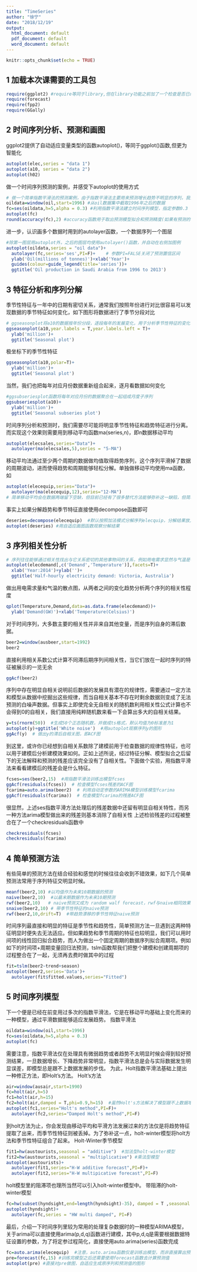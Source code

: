 ```yaml
---
title: "TimeSeries"
author: "徐宁"
date: "2018/12/19"
output:
  html_document: default
  pdf_document: default
  word_document: default
---
```


```r
knitr::opts_chunk$set(echo = TRUE)
```

## 1 加载本次课需要的工具包
```r
require(ggplot2) #require等同于library,但在library功能之前加了一个检查是否已经载入状态检查
require(forecast)
require(fpp2)
require(GGally)
```
## 2 时间序列分析、预测和画图
ggplot2提供了自动适应变量类型的函数autoplot()，等同于ggplot()函数,但更为智能化
```r
autoplot(elec,series = "data 1")
autoplot(a10, series = "data 2")
autoplot(h02)
```

做一个时间序列预测的案例，并感受下autoplot的使用方式
```r
# 做一个简单指数平滑法的预测案例，由于指数平滑法主要用来预测增长趋势不明显的序列，我们在案例中先从oil变量中截出一段较为平缓的数据
oildata=window(oil,start=1996) #从oil数据集中截取1996年之后的数据
fc=ses(oildata,h=5,alpha = 0.3) #利用指数平滑法建立时间序列模型，指定参数0.3
autoplot(fc)
round(accuracy(fc),2) #accuracy函数用于取出预测模型拟合和预测精度(如果有预测的话)，round指定了四舍五入位数
```
进一步，认识画多个数据时用到的autolayer函数，一个数据序列一个图层
```r
#除第一图层用autoplot外，之后的图层均使用autolayer()函数，并自动在右侧加图例
autoplot(oildata,series = "oil data")+
  autolayer(fc,series='ses',PI=F)+    # 参数PI=FALSE关闭了预测置信区间
  ylab('Oil(millions of tonnes)')+xlab('Year')+
  guides(colour=guide_legend(title='series'))+
  ggtitle('Oil production in Saudi Arabia from 1996 to 2013')
```

## 3 特征分析和序列分解
季节性特征与一年中的日期有密切关系，通常我们按照年份进行对比很容易可以发现数据的季节特征如何变化，如下图形将数据进行了季节分段对比
```r
# ggseasonplot将a10的数据按年份分段，逐段每年的发展变化，用于分析季节性特征的变化情况
ggseasonplot(a10,year.labels = T,year.labels.left = T)+
  ylab('million')+
  ggtitle('Seasonal plot') 
```
极坐标下的季节性特征
```r
ggseasonplot(a10,polar=T)+
  ylab('million')+
  ggtitle('Seasonal plot')
```
当然，我们也把每年对应月份数据重新组合起来，逐月看数据如何变化

```r
#ggsubseriesplot函数将每年对应月份的数据聚合在一起组成月度子序列
ggsubseriesplot(a10)+
  ylab('million')+
  ggtitle('Seasonal subseries plot')
```
时间序列分析和预测时，我们需要尽可能将明显季节性特征和趋势特征进行分离。而实现这个效果则需要用到移动平均函数ma(series,n)，即n数据移动平均
```r
autoplot(elecsales,series="Data")+
  autolayer(ma(elecsales,5),series = "5-MA")
```

移动平均法通过至少两个周期的数据做均值取得趋势序列，这个序列平滑掉了数据的周期波动，进而使得趋势和周期能够轻松分解。单独做移动平均使用ma函数，如
```r
autoplot(elecequip,series="Data")+
  autolayer(ma(elecequip,12),series="12-MA")
# 简单移动平均会在数据两端留下空缺，但目前已经有了很多替代方法能够弥补这一缺陷，但简单移动平均的简便易行也是它仍然可行的价值
```
事实上如果分解趋势和季节特征直接使用decompose函数即可
```r
deseries=decompose(elecequip)  #默认按照加法模式分解序列elecquip，分解结果放入deseries中
autoplot(deseries) #用自适应画图函数观察分解结果
```

## 3 序列相关性分析
```r
# 序列往往能够通过相关性找出与它关系密切的其他事物间的关系，例如用电需求显然与气温是有明显关系，观察下图中用电量Demand和气温Temperature的关系，这两个变量放在时间序列数据框elecdemand中
autoplot(elecdemand[,c('Demand','Temperature')],facets=T)+
  xlab('Year:2014')+ylab('')+
  ggtitle('Half-hourly electricity demand: Victoria, Australia')
```
做出用电需求量和气温的散点图，从两者之间的变化趋势分析两个序列的相关性程度
```r
qplot(Temperature,Demand,data=as.data.frame(elecdemand))+
  ylab('Demand(GW)')+xlab('Temperature(Celsius)')
```


对于时间序列，大多数主要的相关性并非来自其他变量，而是序列自身的滞后数据。
```r
beer2=window(ausbeer,start=1992)
beer2
```

直接利用相关系数公式计算不同滞后期序列间相关性，当它们放在一起时序列的特征被展示的一览无余
```r
ggAcf(beer2)
```
序列中存在明显自相关说明前后数据的发展具有潜在的规律性，需要通过一定方法和模型从数据中挖掘出这些规律，而当自相关基本不存在时剩余数据则变成了无法预测的白噪声数据。但事实上即使完全无自相关的随机数利用相关性公式计算也不会得到0的自相关，我们直接用纯粹随机数来看一下会算出多大的自相关结果。
```r
y=ts(rnorm(50))  #生成50个正态随机数，并做成ts格式，默认均值为0标准差为1
autoplot(y)+ggtitle('White noise')  #用autoplot观察序列y的图形
ggAcf(y)  # 做出y的滞后自相关图，即ACF图
```
到这里，或许你已经想到自相关系数除了建模前用于检查数据的规律性特征，也可以用于建模后分析建模效果如何。正如上述所说，经过特征分解、模型拟合之后留下的无法解释和预测的残差应该完全没有了自相关性。下面做个实验，用指数平滑法来看看建模后的残差会是什么特征。
```r
fcses=ses(beer2,15)  #用指数平滑法训练出模型fcses
ggAcf(residuals(fcses))  # 检查模型fcses残差的ACF图
fcarima=auto.arima(beer2)  # 利用自动定参数的ARIMA模型训练模型fcarima
ggAcf(residuals(fcarima))  # 检查模型fcarima的残差ACF图
```
很显然，上述ses指数平滑方法处理后的残差数据中还留有明显自相关特性，而另一种方法arima模型做出来的残差则基本消除了自相关性
上述检验残差的过程被整合在了一个checkresiduals函数中
```r
checkresiduals(fcses)
checkresiduals(fcarima)
```

## 4 简单预测方法
有些简单的预测方法在结合经验和感觉的时候往往会收到不错效果，如下几个简单预测法常用于序列特征交明显时候。
```r
meanf(beer2,10) #以均值作为未来10期数据的预测
naive(beer2,10)  #以最末期数据作为未来10期预测
rwf(beer2,10)   # naive预测又成为 random walf forecast，rwf与naive相同效果
snaive(beer2,10) # 带季节性特征的naive预测
rwf(beer2,10,drift=T)  #带趋势漂移的季节性特征naive预测

```
时间序列最直接和明显的特征是季节性和趋势性，简单预测方法一旦遇到这两种特征明显时便失去无法适应。但如果趋势和季节周期的特征也较明显，我们可以用时间项的线性回归拟合趋势，而人为做出一个固定周期的数据序列拟合周期项。例如如下的时间项+周期变量回归法预测，tslm函数帮我们把整个建模和创建周期项的过程整合在了一起，无须再去费时做其中的过程
```r
fit=tslm(beer2~trend+season)
autoplot(beer2,series='Data')+
  autolayer(fit$fitted.values,series="Fitted")
```
## 5 时间序列模型
下一个便是已经在前变用过多次的指数平滑法，它是在移动平均基础上变化而来的一种模型，通过平滑数据能够适应发展趋势。
指数平滑法
```r
oildata=window(oil,start=1996)
fc=ses(oildata,h=5,alpha = 0.3)
autoplot(fc)
```
需要注意，指数平滑法仅在处理具有微弱趋势或者趋势不太明显时候会得到较好预测结果，一旦数据增长、下降趋势非常明显，指数平滑法总是会与实际数据发生明显误差，即模型总是跟不上数据发展的步伐。
为此，Holt指数平滑法基础上提出一种修正方法，即Holt's方法。
Holt's方法
```r
air=window(ausair,start=1990)
fc=holt(air,h=5)
fc1=holt(air,h=15)
fc2=holt(air,damped = T,phi=0.9,h=15)  #虽然Holt's方法解决了模型跟不上数据增长步伐的问题，但却会无限增长，然而世上没有哪种数据能够无限制增长，为此进一步在Holt方法基础上增加了一个阻滞项，令holt方法增长到一定高度就会逐步放缓步伐。观察damped参数用法
autoplot(fc1,series="Holt's method",PI=F)+
  autolayer(fc2,series="Damped Holt's method",PI=F)
```
到holt方法为止，你会发现由移动平均和平滑方法发展过来的方法仅是将趋势特征提取了出来，而季节性特征则被丢掉。为了弥补这一点，holt-winter模型将holt方法和季节性特征组合了起来。
Holt-Winter季节模型
```r
fit1=hw(austourists,seasonal = "additive")  #加法型holt-winter模型
fit2=hw(austourists,seasonal = "multiplicative") #乘法型模型
autoplot(austourists)+
  autolayer(fit1,series="H-W additive forecast",PI=F)+
  autolayer(fit2,series="H-W multipicative forecast",PI=F)
```
holt模型里的阻滞项也理所当然可以引入holt-winter模型中。
带阻滞的holt-winter模型
```r
fc=hw(subset(hyndsight,end=length(hyndsight)-35), damped = T ,seasonal = "multiplicative",h=35)
autoplot(hyndsight)+
  autolayer(fc,series = "HW multi damped", PI=F)
```
最后，介绍一下时间序列里较为常用的处理复杂数据时的一种模型ARIMA模型，关于arima可以直接使用arima(p,d,q)函数进行建模，其中p,d,q是需要根据数据特征设置的参数，为了将定参过程简化，直接使用auto.arima(series)函数完成
```r
fc=auto.arima(elecequip)  #注意，auto.arima函数仅是训练出模型，而非直接算出预测值
pre=forecast(fc,15) #训练完模型之后还需要使用forecast函数去计算预测值
autoplot(pre) #直接对pre做图，自适应生成原序列和预测值的图形
```



